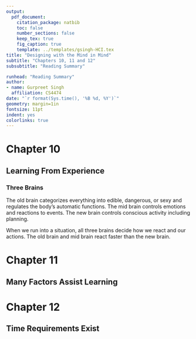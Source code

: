 ```yaml
---
output: 
  pdf_document:
    citation_package: natbib
    toc: false
    number_sections: false
    keep_tex: true
    fig_caption: true
    template: ../templates/gsingh-HCI.tex
title: "Designing with the Mind in Mind"
subtitle: "Chapters 10, 11 and 12"
subsubtitle: "Reading Summary"

runhead: "Reading Summary"
author:
- name: Gurpreet Singh
  affiliation: CS4474
date: "`r format(Sys.time(), '%B %d, %Y')`"
geometry: margin=1in
fontsize: 11pt
indent: yes
colorlinks: true
---
```


# Chapter 10

## Learning From Experience

### Three Brains

The old brain categorizes everything into edible, dangerous, or sexy and
regulates the body's automatic functions. The mid brain controls emotions and
reactions to events. The new brain controls conscious activity including
planning. 

When we run into a situation, all three brains decide how we react and our
actions. The old brain and mid brain react faster than the new brain.

# Chapter 11

## Many Factors Assist Learning

# Chapter 12

## Time Requirements Exist
